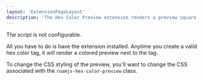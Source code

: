 ```yaml
---
layout: 'ExtensionPageLayout'
description: 'The Hex Color Preview extension renders a preview square of the color next to valid tagged hex codes.'
---
```


The script is not configurable.

All you have to do is have the extension installed. Anytime you create a valid hex color tag, it will render a colored preview next to the tag.

To change the CSS styling of the preview, you'll want to change the CSS associated with the `roamjs-hex-color-preview` class.

